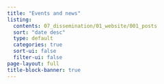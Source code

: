 ```yaml
---
title: "Events and news"
listing:
  contents: 07_dissemination/01_website/001_posts
  sort: "date desc"
  type: default
  categories: true
  sort-ui: false
  filter-ui: false
page-layout: full
title-block-banner: true
---
```



